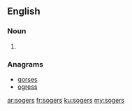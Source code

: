 ==English==

===Noun===
{{head|en}}

# {{plural of|soger}}

===Anagrams===
* [[gorses#English|gorses]]
* [[ogress#English|ogress]]

[[ar:sogers]]
[[fr:sogers]]
[[ku:sogers]]
[[my:sogers]]